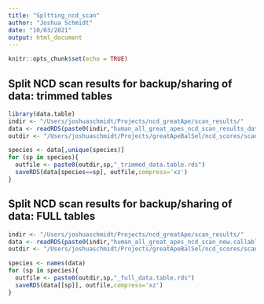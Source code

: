 ```yaml
---
title: "Spltting_ncd_scan"
author: "Joshua Schmidt"
date: "10/03/2021"
output: html_document
---
```


```r
knitr::opts_chunk$set(echo = TRUE)
```

## Split NCD scan results for backup/sharing of data: trimmed tables
```r
library(data.table)
indir <- "/Users/joshuaschmidt/Projects/ncd_greatApe/scan_results/" 
data <- readRDS(paste0(indir,"human_all_great_apes_ncd_scan_results_data.table.rds"))
outdir <- "/Users/joshuaschmidt/Projects/greatApeBalSel/ncd_scores/scan_results_R/"
```

```r
species <- data[,unique(species)]
for (sp in species){
  outfile <- paste0(outdir,sp,"_trimmed_data.table.rds")
  saveRDS(data[species==sp], outfile,compress='xz')
}


```


## Split NCD scan results for backup/sharing of data: FULL tables
```r
indir <- "/Users/joshuaschmidt/Projects/ncd_greatApe/scan_results/" 
data <- readRDS(paste0(indir,"human_all_great_apes_ncd_scan_new.callable.filter.rds"))
outdir <- "/Users/joshuaschmidt/Projects/greatApeBalSel/ncd_scores/scan_results_R/"
```

```r
species <- names(data)
for (sp in species){
  outfile <- paste0(outdir,sp,"_full_data.table.rds")
  saveRDS(data[[sp]], outfile,compress='xz')
}
```